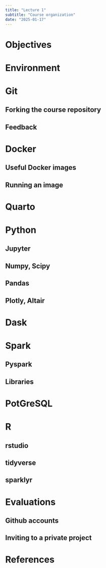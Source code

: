 ```yaml
---
title: "Lecture 1"
subtitle: "Course organization"
date: "2025-01-17"
---
```


# Objectives

# Environment

# Git

## Forking the course repository

## Feedback

# Docker

## Useful Docker images

## Running an image

# Quarto

# Python

## Jupyter 

## Numpy, Scipy 

## Pandas

## Plotly, Altair

# Dask 

# Spark

## Pyspark

## Libraries 

# PotGreSQL

# R 

## rstudio

## tidyverse

## sparklyr 

# Evaluations

## Github accounts

## Inviting  to a private project

# References

